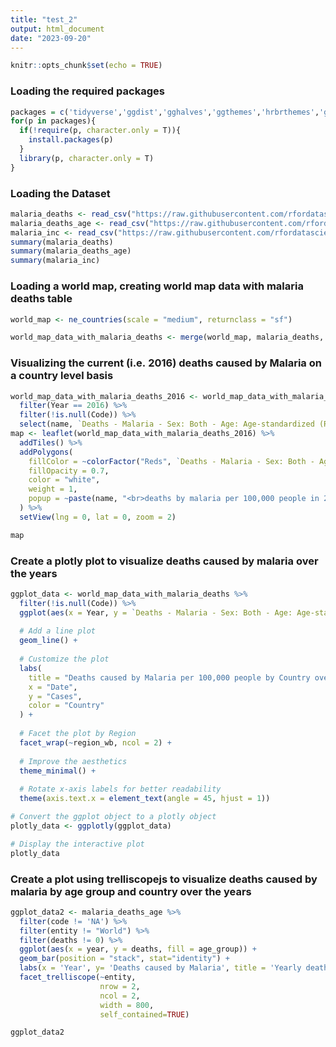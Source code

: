 ---
title: "test_2"
output: html_document
date: "2023-09-20"
---

```{r setup, include=FALSE}
knitr::opts_chunk$set(echo = TRUE)
```

### Loading the required packages

```{r}
packages = c('tidyverse','ggdist','gghalves','ggthemes','hrbrthemes','ggridges','patchwork','zoo', 'ggrepel','ggiraph','lubridate','gganimate','scales', 'plotly','treemap', 'sf', 'rnaturalearth', 'rnaturalearthdata', 'leaflet', 'trelliscopejs')
for(p in packages){
  if(!require(p, character.only = T)){
    install.packages(p)
  }
  library(p, character.only = T)
}

```

### Loading the Dataset


```{r}
malaria_deaths <- read_csv("https://raw.githubusercontent.com/rfordatascience/tidytuesday/master/data/2018/2018-11-13/malaria_deaths.csv")
malaria_deaths_age <- read_csv("https://raw.githubusercontent.com/rfordatascience/tidytuesday/master/data/2018/2018-11-13/malaria_deaths_age.csv")
malaria_inc <- read_csv("https://raw.githubusercontent.com/rfordatascience/tidytuesday/master/data/2018/2018-11-13/malaria_inc.csv")
summary(malaria_deaths)
summary(malaria_deaths_age)
summary(malaria_inc)

```

### Loading a world map, creating world map data with malaria deaths table


```{r}
world_map <- ne_countries(scale = "medium", returnclass = "sf")

world_map_data_with_malaria_deaths <- merge(world_map, malaria_deaths, by.x = "name", by.y = "Entity", all.x = TRUE)
```

### Visualizing the current (i.e. 2016) deaths caused by Malaria on a country level basis


```{r}

world_map_data_with_malaria_deaths_2016 <- world_map_data_with_malaria_deaths %>%
  filter(Year == 2016) %>%
  filter(!is.null(Code)) %>%
  select(name, `Deaths - Malaria - Sex: Both - Age: Age-standardized (Rate) (per 100,000 people)`, Year)
map <- leaflet(world_map_data_with_malaria_deaths_2016) %>%
  addTiles() %>%
  addPolygons(
    fillColor = ~colorFactor("Reds", `Deaths - Malaria - Sex: Both - Age: Age-standardized (Rate) (per 100,000 people)`)(`Deaths - Malaria - Sex: Both - Age: Age-standardized (Rate) (per 100,000 people)`),
    fillOpacity = 0.7,
    color = "white",
    weight = 1,
    popup = ~paste(name, "<br>deaths by malaria per 100,000 people in 2016: ",`Deaths - Malaria - Sex: Both - Age: Age-standardized (Rate) (per 100,000 people)` )
  ) %>%
  setView(lng = 0, lat = 0, zoom = 2)  

map
```

### Create a plotly plot to visualize deaths caused by malaria over the years
```{r}

ggplot_data <- world_map_data_with_malaria_deaths %>%
  filter(!is.null(Code)) %>%
  ggplot(aes(x = Year, y = `Deaths - Malaria - Sex: Both - Age: Age-standardized (Rate) (per 100,000 people)`, color = name)) +
  
  # Add a line plot
  geom_line() +
  
  # Customize the plot
  labs(
    title = "Deaths caused by Malaria per 100,000 people by Country over the years",
    x = "Date",
    y = "Cases",
    color = "Country"
  ) +
  
  # Facet the plot by Region
  facet_wrap(~region_wb, ncol = 2) +
  
  # Improve the aesthetics
  theme_minimal() +
  
  # Rotate x-axis labels for better readability
  theme(axis.text.x = element_text(angle = 45, hjust = 1)) 

# Convert the ggplot object to a plotly object
plotly_data <- ggplotly(ggplot_data)

# Display the interactive plot
plotly_data
```


### Create a plot using trelliscopejs to visualize deaths caused by malaria by age group and country over the years
```{r}

ggplot_data2 <- malaria_deaths_age %>%
  filter(code != 'NA') %>%
  filter(entity != "World") %>%
  filter(deaths != 0) %>%
  ggplot(aes(x = year, y = deaths, fill = age_group)) + 
  geom_bar(position = "stack", stat="identity") +
  labs(x = 'Year', y= 'Deaths caused by Malaria', title = 'Yearly deaths caused by Malaria by age group') +
  facet_trelliscope(~entity,
                    nrow = 2,
                    ncol = 2,
                    width = 800,
                    self_contained=TRUE) 

ggplot_data2
  
 
```



